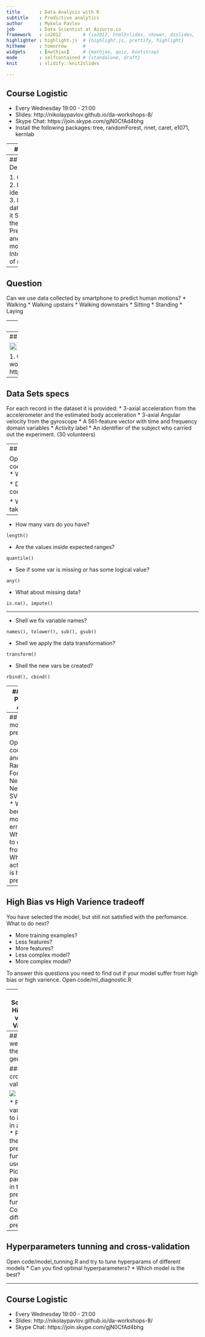 ```yaml
---
title       : Data Analysis with R
subtitle    : Predictive analytics
author      : Mykola Pavlov
job         : Data Scientist at Azzurro.io
framework   : io2012        # {io2012, html5slides, shower, dzslides, ...}
highlighter : highlight.js  # {highlight.js, prettify, highlight}
hitheme     : tomorrow      # 
widgets     : [mathjax]     # {mathjax, quiz, bootstrap}
mode        : selfcontained # {standalone, draft}
knit        : slidify::knit2slides

---
```

## Course Logistic

* Every Wednesday 19:00 - 21:00
* Slides: http://nikolaypavlov.github.io/da-workshops-8/
* Skype Chat: https://join.skype.com/gjN0CfAd4bhg
* Install the following packages: tree, randomForest, nnet, caret, e1071, kernlab

---
## Topics

* Study Design
* Prediction and modeling
* Tricks and Tunning

---
## Study Design

1. Question
2. Define the ideal data set
3. Find the data
4. Clean it
5. Explore the data
6. Prediction and modeling
7. Interpretation of results

---
## Question

Can we use data collected by smartphone to predict human motions?
* Walking
* Walking upstairs
* Walking downstairs
* Sitting
* Standing
* Laying

---
## Ideal Data Set

* Each var forms a column, observation is a row.
* Table stores data about one kind of observation.

<img class=center src=assets/img/dataset.gif height='80%'/>

---
## Find the data

<img class=center src=assets/img/uci-dataset.png height='80%'/>

1. Git: http://github.com/nikolaypavlov/da-workshops-8/
2. Zip archive: http://bit.ly/r-workshop
3. Original: http://archive.ics.uci.edu/ml/datasets/Human+Activity+Recognition+Using+Smartphones

---
## Data Sets specs
For each record in the dataset it is provided: 
* 3-axial acceleration from the accelerometer and the estimated body acceleration
* 3-axial Angular velocity from the gyroscope
* A 561-feature vector with time and frequency domain variables
* Activity label
* An identifier of the subject who carried out the experiment. (30 volunteers)

---
## Summarizing and cleaning the data

Open code/data_summarization_and_cleaning.R
* Was the data written correctly?
```
dim(), names(), nrow(), ncol(), head(), tail()
```

* Does R recognized the var type correctly?
```
class(), str(), as.factor(), as.numeric(), options(stringsAsFactors=F)
```

* What are the values that qualitative var takes?
```
unique(), levels()
```
Note: specify a working dir by running `setwd()` command.

---

* How many vars do you have?
```
length()
```

* Are the values inside expected ranges?
```
quantile()
```

* See if some var is missing or has some logical value?
```
any()
```

* What about missing data?
```
is.na(), impute()
```

---

* Shell we fix variable names?
```
names(), tolower(), sub(), gsub()
```

* Shell we apply the data transformation?
```
transform()
```

* Shell the new vars be created?
```
rbind(), cbind()
```

---
## Steps of Prediction Analysis

1. Find the right data
2. Define your error rate
3. Split data into: Training, Testing
4. On the training set pick features
5. On the training set pick prediction function
6. On the training set cross-validate
7. Apply once to test set

---
## Statistical modeling and prediction

Open code/model.R and try Random Forest, Neural Network, SVM models
* What is you benchmark model and error rate?
* Which model to choose from?
* Which activity class is harder to predict?

---
## High Bias vs High Varience tradeoff

You have selected the model, but still not satisfied with the perfomance.
What to do next?

* More training examples?
* Less features?
* More features?
* Less complex model?
* More complex model?

To answer this questions you need to find out if your model suffer from high bias or high varience.
Open code/ml_diagnostic.R

---
## Solutions: High Bias vs High Varience

* More training examples -> Fixes high varience 
* Less features -> Fixes high varience 
* More features -> Fixes high bias
* Less complex model (in terms of regularization parameter) -> Fixes high varience
* More complex model (in terms of regularization parameter) -> Fixes high bias

---
## How well does the model generalize?

### K-fold cross-validation

<img class=center src=assets/img/k-fold-validation.gif />

* Picking variables to include in a model
* Picking the type of prediction function to use
* Picking the parameters in the prediction function
* Comparing different predictors

---
## Hyperparameters tunning and cross-validation

Open code/model_tunning.R and try to tune hyperparams of different models
* Can you find optimal hyperparameters?
* Which model is the best?

---
## Course Logistic

* Every Wednesday 19:00 - 21:00
* Slides: http://nikolaypavlov.github.io/da-workshops-8/
* Skype Chat: https://join.skype.com/gjN0CfAd4bhg
